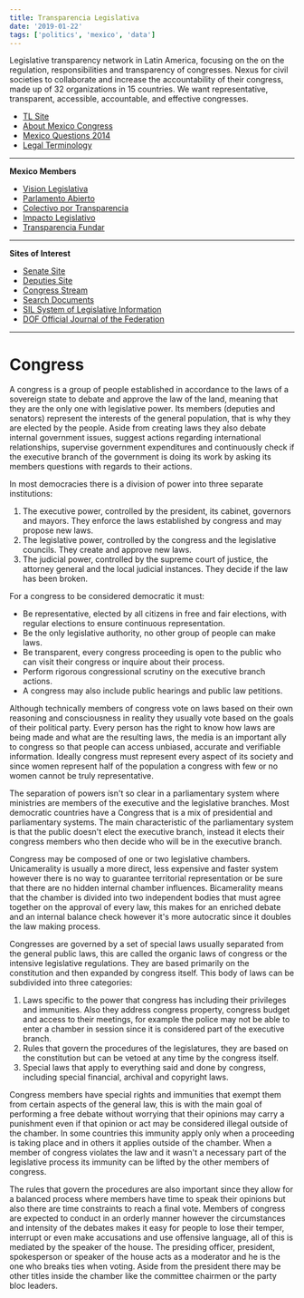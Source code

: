 ```yaml
---
title: Transparencia Legislativa
date: '2019-01-22'
tags: ['politics', 'mexico', 'data']
---
```


Legislative transparency network in Latin America, focusing on the on the regulation, responsibilities and transparency of congresses. Nexus for civil societies to collaborate and increase the accountability of their congress, made up of 32 organizations in 15 countries. We want representative, transparent, accessible, accountable, and effective congresses.

* [TL Site](http://www.transparencialegislativa.org/)
* [About Mexico Congress](http://www.transparencialegislativa.org/congresos/congreso-mexico/)
* [Mexico Questions 2014](https://www.transparencialegislativa.org/wp-content/uploads/2014/09/Cuestionario-M%C3%A9xico.pdf)
* [Legal Terminology](https://www.transparencialegislativa.org/abc/)

***

**Mexico Members**

* [Vision Legislativa](http://visionlegislativa.com/)
* [Parlamento Abierto](http://www.parlamentoabierto.mx/)
* [Colectivo por Transparencia](http://colectivoporlatransparencia.org/)
* [Impacto Legislativo](http://www.impactolegislativo.org.mx/sitio/)
* [Transparencia Fundar](http://fundar.org.mx/)

***

**Sites of Interest**

* [Senate Site](https://www.senado.gob.mx/)
* [Deputies Site](http://www.diputados.gob.mx/)
* [Congress Stream](https://www.canaldelcongreso.gob.mx/)
* [Search Documents](https://infosen.senado.gob.mx/infosen64/index.php)
* [SIL System of Legislative Information](http://sil.gobernacion.gob.mx/portal)
* [DOF Official Journal of the Federation](https://www.dof.gob.mx/)

***

# Congress #

A congress is a group of people established in accordance to the laws of a sovereign state to debate and approve the law of the land, meaning that they are the only one with legislative power. Its members (deputies and senators) represent the interests of the general population, that is why they are elected by the people. Aside from creating laws they also debate internal government issues, suggest actions regarding international relationships, supervise government expenditures and continuously check if the executive branch of the government is doing its work by asking its members questions with regards to their actions.

In most democracies there is a division of power into three separate institutions:

1. The executive power, controlled by the president, its cabinet, governors and mayors. They enforce the laws established by congress and may propose new laws.
2. The legislative power, controlled by the congress and the legislative councils. They create and approve new laws.
3. The judicial power, controlled by the supreme court of justice, the attorney general and the local judicial instances. They decide if the law has been broken.

For a congress to be considered democratic it must:

* Be representative, elected by all citizens in free and fair elections, with regular elections to ensure continuous representation.
* Be the only legislative authority, no other group of people can make laws.
* Be transparent, every congress proceeding is open to the public who can visit their congress or inquire about their process.
* Perform rigorous congressional scrutiny on the executive branch actions.
* A congress may also include public hearings and public law petitions.

Although technically members of congress vote on laws based on their own reasoning and consciousness in reality they usually vote based on the goals of their political party. Every person has the right to know how laws are being made and what are the resulting laws, the media is an important ally to congress so that people can access unbiased, accurate and verifiable information. Ideally congress must represent every aspect of its society and since women represent half of the population a congress with few or no women cannot be truly representative.

The separation of powers isn't so clear in a parliamentary system where ministries are members of the executive and the legislative branches. Most democratic countries have a Congress that is a mix of presidential and parliamentary systems. The main characteristic of the parliamentary system is that the public doesn't elect the executive branch, instead it elects their congress members who then decide who will be in the executive branch.

Congress may be composed of one or two legislative chambers. Unicamerality is usually a more direct, less expensive and faster system however there is no way to guarantee territorial representation or be sure that there are no hidden internal chamber influences. Bicamerality means that the chamber is divided into two independent bodies that must agree together on the approval of every law, this makes for an enriched debate and an internal balance check however it's more autocratic since it doubles the law making process.

Congresses are governed by a set of special laws usually separated from the general public laws, this are called the organic laws of congress or the intensive legislative regulations. They are based primarily on the constitution and then expanded by congress itself. This body of laws can be subdivided into three categories:

1. Laws specific to the power that congress has including their privileges and immunities. Also they address congress property, congress budget and access to their meetings, for example the police may not be able to enter a chamber in session since it is considered part of the executive branch.
2. Rules that govern the procedures of the legislatures, they are based on the constitution but can be vetoed at any time by the congress itself.
3. Special laws that apply to everything said and done by congress, including special financial, archival and copyright laws.

Congress members have special rights and immunities that exempt them from certain aspects of the general law, this is with the main goal of performing a free debate without worrying that their opinions may carry a punishment even if that opinion or act may be considered illegal outside of the chamber. In some countries this immunity apply only when a proceeding is taking place and in others it applies outside of the chamber. When a member of congress violates the law and it wasn't a necessary part of the legislative process its immunity can be lifted by the other members of congress.

The rules that govern the procedures are also important since they allow for a balanced process where members have time to speak their opinions but also there are time constraints to reach a final vote. Members of congress are expected to conduct in an orderly manner however the circumstances and intensity of the debates makes it easy for people to lose their temper, interrupt or even make accusations and use offensive language, all of this is mediated by the speaker of the house. The presiding officer, president, spokesperson or speaker of the house acts as a moderator and he is the one who breaks ties when voting. Aside from the president there may be other titles inside the chamber like the committee chairmen or the party bloc leaders.

